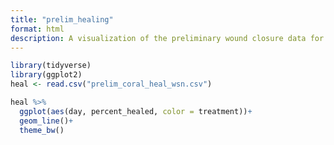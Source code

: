 ```yaml
---
title: "prelim_healing"
format: html
description: A visualization of the preliminary wound closure data for the fish regen project. Originally made for the 2024 WSN conference. 
---
```


```r
library(tidyverse)
library(ggplot2)
heal <- read.csv("prelim_coral_heal_wsn.csv")
```

```r
heal %>% 
  ggplot(aes(day, percent_healed, color = treatment))+
  geom_line()+
  theme_bw()
```

